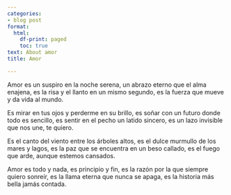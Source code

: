```yaml
---
categories:
- blog post
format:
  html:
    df-print: paged
    toc: true
text: About amor
title: Amor

---
```

  Amor es un suspiro en la noche serena,
  un abrazo eterno que el alma enajena,
  es la risa y el llanto en un mismo segundo,
  es la fuerza que mueve y da vida al mundo.

  Es mirar en tus ojos y perderme en su brillo,
  es soñar con un futuro donde todo es sencillo,
  es sentir en el pecho un latido sincero,
  es un lazo invisible que nos une, te quiero.

  Es el canto del viento entre los árboles altos,
  es el dulce murmullo de los mares y lagos,
  es la paz que se encuentra en un beso callado,
  es el fuego que arde, aunque estemos cansados.

  Amor es todo y nada, es principio y fin,
  es la razón por la que siempre quiero sonreír,
  es la llama eterna que nunca se apaga,
  es la historia más bella jamás contada.
